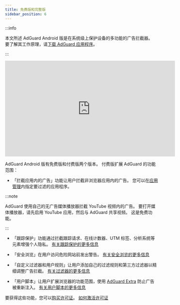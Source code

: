 ```yaml
---
title: 免费版和完整版
sidebar_position: 6
---
```


:::info

本文所述 AdGuard Android 版是在系统级上保护设备的多功能的广告拦截器。 要了解其工作原理，请[下载 AdGuard 应用程序](https://agrd.io/download-kb-adblock)。

:::

<iframe width="560" height="315" src="https://www.youtube-nocookie.com/embed/xNOeHpZgjFo" title="YouTube video player" frameborder="0" allow="accelerometer; autoplay; clipboard-write; encrypted-media; gyroscope; picture-in-picture" allowfullscreen></iframe>

AdGuard Android 版有免费版和付费版两个版本。 付费版扩展 AdGuard 的功能范围：

- 「拦截应用内的广告」功能让用户拦截非浏览器应用内的广告。 您可以在[应用管理](/adguard-for-android/features/app-management)内指定要过滤的应用程序。

:::note

AdGuard 使用自己的无广告媒体播放器拦截 YouTube 视频内的广告。 要打开媒体播放器，请先启用 YouTube 应用，然后与 AdGuard 共享视频。 这是免费功能。

:::

- 「跟踪保护」功能通过拦截跟踪请求、在线计数器、UTM 标签、分析系统等元素增强个人隐私。 [有关跟踪保护的更多信息](/adguard-for-android/features/protection/tracking-protection)

- 「安全浏览」在用户访问危险网站前发出警告。 [有关安全浏览的更多信息](/adguard-for-android/features/protection/browsing-security)

- 「自定义过滤器和用户规则」让用户添加自己的过滤规则和第三方过滤器以精细调整广告拦截。 [有关过滤器的更多信息](/adguard-for-android/features/settings#filters)

- 「用户脚本」让用户扩展浏览器的功能范围，使用 [AdGuard Extra](/adguard-for-android/features/settings#adguard-extra) 防止广告被重新注入。 [有关用户脚本的更多信息](/adguard-for-android/features/settings#userscripts)

要获得这些功能，您可以[购买许可证](https://adguard.com/license.html)。 [如何激活许可证](/general/license/activation/#activating-adguard-for-android)
